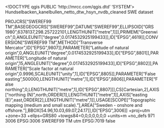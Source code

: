 <!DOCTYPE qgis PUBLIC 'http://mrcc.com/qgis.dtd' 'SYSTEM'>
<qgis version="3.28.1-Firenze">
  <identifier>Hundselbacken_kanelbullen_netto_dtw_hsyn_nvdb_cleaned</identifier>
  <parentidentifier></parentidentifier>
  <language>SWE</language>
  <type>dataset</type>
  <title>Hundselbacken_kanelbullen_netto_dtw_hsyn_nvdb_cleaned</title>
  <abstract></abstract>
  <links/>
  <fees></fees>
  <encoding></encoding>
  <crs>
    <spatialrefsys nativeFormat="Wkt">
      <wkt>PROJCRS["SWEREF99 TM",BASEGEOGCRS["SWEREF99",DATUM["SWEREF99",ELLIPSOID["GRS 1980",6378137,298.257222101,LENGTHUNIT["metre",1]]],PRIMEM["Greenwich",0,ANGLEUNIT["degree",0.0174532925199433]],ID["EPSG",4619]],CONVERSION["SWEREF99 TM",METHOD["Transverse Mercator",ID["EPSG",9807]],PARAMETER["Latitude of natural origin",0,ANGLEUNIT["degree",0.0174532925199433],ID["EPSG",8801]],PARAMETER["Longitude of natural origin",15,ANGLEUNIT["degree",0.0174532925199433],ID["EPSG",8802]],PARAMETER["Scale factor at natural origin",0.9996,SCALEUNIT["unity",1],ID["EPSG",8805]],PARAMETER["False easting",500000,LENGTHUNIT["metre",1],ID["EPSG",8806]],PARAMETER["False northing",0,LENGTHUNIT["metre",1],ID["EPSG",8807]]],CS[Cartesian,2],AXIS["northing (N)",north,ORDER[1],LENGTHUNIT["metre",1]],AXIS["easting (E)",east,ORDER[2],LENGTHUNIT["metre",1]],USAGE[SCOPE["Topographic mapping (medium and small scale)."],AREA["Sweden - onshore and offshore."],BBOX[54.96,10.03,69.07,24.17]],ID["EPSG",3006]]</wkt>
      <proj4>+proj=utm +zone=33 +ellps=GRS80 +towgs84=0,0,0,0,0,0,0 +units=m +no_defs</proj4>
      <srsid>971</srsid>
      <srid>3006</srid>
      <authid>EPSG:3006</authid>
      <description>SWEREF99 TM</description>
      <projectionacronym>utm</projectionacronym>
      <ellipsoidacronym>EPSG:7019</ellipsoidacronym>
      <geographicflag>false</geographicflag>
    </spatialrefsys>
  </crs>
  <extent/>
</qgis>
